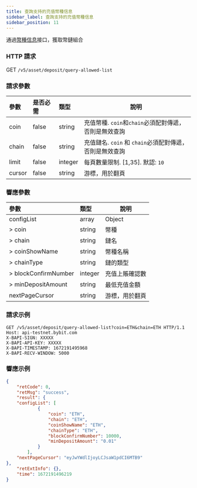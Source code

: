 ```yaml
---
title: 查詢支持的充值幣種信息
sidebar_label: 查詢支持的充值幣種信息
sidebar_position: 11
---
```


通過[幣種信息](coin-info#)接口，獲取幣鏈組合

### HTTP 請求
GET `/v5/asset/deposit/query-allowed-list`

### 請求參數
| 參數 | 是否必需 | 類型 | 說明|
|:----- |:-------|:-----|------ |
|coin |false |string |充值幣種. `coin`和`chain`必須配對傳遞，否則是無效查詢 |
|chain |false |string |充值鏈名. `coin` 和 `chain`必須配對傳遞，否則是無效查詢|
|limit |false |integer |每頁數量限制. [1,35]. 默認: `10`|
|cursor |false |string |游標，用於翻頁|

### 響應參數
| 參數 | 類型 | 說明|
|:----- |:-----|----- |
|configList |array|Object |
|> coin |string |幣種 |
|> chain |string|鏈名 |
|> coinShowName |string|幣種名稱 |
|> chainType |string|鏈的類型 |
|> blockConfirmNumber |integer|充值上賬確認數 |
|> minDepositAmount |string|最低充值金額 |
|nextPageCursor |string |游標，用於翻頁|

### 請求示例

```http
GET /v5/asset/deposit/query-allowed-list?coin=ETH&chain=ETH HTTP/1.1
Host: api-testnet.bybit.com
X-BAPI-SIGN: XXXXX
X-BAPI-API-KEY: XXXXX
X-BAPI-TIMESTAMP: 1672191495968
X-BAPI-RECV-WINDOW: 5000
```

### 響應示例

```json
{
    "retCode": 0,
    "retMsg": "success",
    "result": {
    "configList": [
            {
                "coin": "ETH",
                "chain": "ETH",
                "coinShowName": "ETH",
                "chainType": "ETH",
                "blockConfirmNumber": 10000,
                "minDepositAmount": "0.01"
            }
        ],
    "nextPageCursor": "eyJwYWdlIjoyLCJsaW1pdCI6MTB9"
},
    "retExtInfo": {},
    "time": 1672191496219
}
```